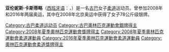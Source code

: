 {{BLP unsourced|time=2021-02-05T01:43:58+00:00}}
{{MedalTableTop}}
{{MedalCountry | {{CUB}} }}
{{MedalSport | 女子[[柔道|柔道]]}}
{{MedalCompetition | [[奧林匹克運動會|奧林匹克運動會]]}}
{{MedalSilver | [[2008年夏季奧林匹克運動會|2008年北京]] | [[2008年夏季奧林匹克運動會柔道比賽|78公斤級]] }}
{{MedalBottom}}
'''亚伦妮斯·卡斯蒂略'''（[[西班牙语|西班牙语]]：{{lang|es|Yalennis Castillo}}，{{bd|1986年|5月21日||}}）是一名[[古巴|古巴]]女子[[柔道|柔道]]运动员。曾参加2008年和2016年两届奥运，其中在2008年北京奥运中获得了女子78公斤级银牌。

{{Cuba-bio-stub}}

{{DEFAULTSORT:Castillo, Yalennis}}
[[Category:古巴柔道运动员|Category:古巴柔道运动员]]
[[Category:古巴奧林匹克運動會銀牌得主|Category:古巴奧林匹克運動會銀牌得主]]
[[Category:2008年夏季奧林匹克運動會獎牌得主|Category:2008年夏季奧林匹克運動會獎牌得主]]
[[Category:2008年夏季奧林匹克運動會柔道運動員|Category:2008年夏季奧林匹克運動會柔道運動員]]
[[Category:2016年夏季奧林匹克運動會柔道運動員|Category:2016年夏季奧林匹克運動會柔道運動員]]
[[Category:奧林匹克運動會柔道獎牌得主|Category:奧林匹克運動會柔道獎牌得主]]